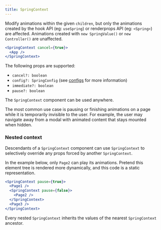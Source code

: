 ```yaml
---
title: SpringContext
---
```


Modify animations within the given `children`, but only the animations created
by the hook API (eg: `useSpring`) or renderprops API (eg: `<Spring>`) are affected.
Animations created with `new SpringValue()` or `new Controller()` are unaffected.

```jsx
<SpringContext cancel={true}>
  <App />
</SpringContext>
```

The following props are supported:

- `cancel?: boolean`
- `config?: SpringConfig` (see [configs](/common/configs) for more information)
- `immediate?: boolean`
- `pause?: boolean`

The `SpringContext` component can be used anywhere.

The most common use case is pausing or finishing animations on a page while it
is temporarily invisible to the user. For example, the user may navigate away
from a modal with animated content that stays mounted when hidden.

### Nested context

Descendants of a `SpringContext` component can use `SpringContext` to selectively
override any props forced by another `SpringContext`.

In the example below, only `Page2` can play its animations. Pretend this element
tree is rendered more dynamically, and this code is a static representation.

```jsx
<SpringContext pause={true}>
  <Page1 />
  <SpringContext pause={false}>
    <Page2 />
  </SpringContext>
  <Page3 />
</SpringContext>
```

Every nested `SpringContext` inherits the values of the nearest `SpringContext`
ancestor.

